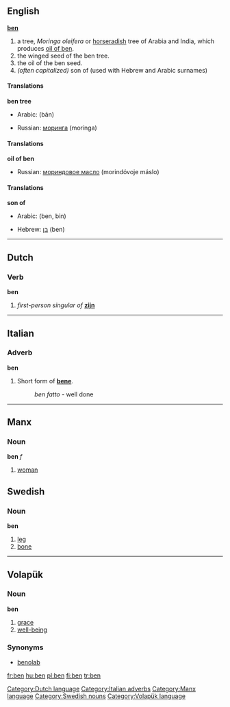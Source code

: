 {{See|Ben}}
==English==
'''[[ben]]'''

#a tree, ''Moringa oleifera'' or [[horseradish]] tree of Arabia and India, which produces [[oil of ben]].
#the winged seed of the ben tree.
#the oil of the ben seed.
#''(often capitalized)'' son of (used with Hebrew and Arabic surnames)

====Translations====
'''ben tree'''
{{top}}
*Arabic: {{ARchar|[[بان]]}} (bān) {{m}}
{{mid}}
*Russian: [[моринга]] (morínga) {{f}}
{{bottom}}

====Translations====
'''oil of ben'''
{{top}}
{{mid}}
*Russian: [[мориндовое масло]] (morindóvoje máslo) {{n}}
{{bottom}}

====Translations====
'''son of'''
{{top}}
*Arabic: {{ARchar|[[بن]]}} (ben, bin) {{m}}
{{mid}}
*Hebrew: [[בן]] (ben) {{m}}
{{bottom}}


----

==Dutch==
===Verb=== 
'''ben'''

#''first-person singular of'' '''[[zijn]]'''

[[Category:Dutch language]]
----
==Italian==
===Adverb===
'''ben'''

#Short form of '''[[bene]]'''.
#:''ben fatto'' - well done

[[Category:Italian adverbs]]

----
==Manx==
===Noun===
'''ben''' ''f''

#[[woman]]

[[Category:Manx language]]

==Swedish==
{{sv-noun|gender=Neuter|ben|benet|ben|benen|bens|benets|bens|benens}}
===Noun===
'''ben'''

#[[leg]]
#[[bone]]


[[Category:Swedish nouns]]

----

==Volapük==
===Noun=== 
'''ben'''

#[[grace]]
#[[well-being]]

===Synonyms===
*[[benolab]]<!--for which, or for both?-->

[[Category:Volapük language]]

[[fr:ben]]
[[hu:ben]]
[[pl:ben]]
[[fi:ben]]
[[tr:ben]]